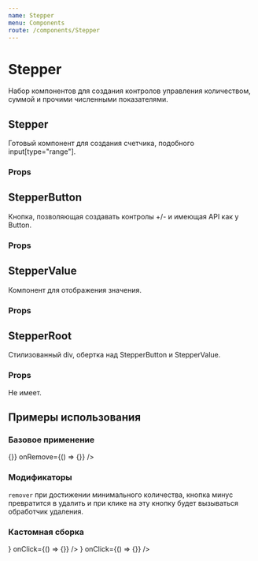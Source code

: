 ```yaml
---
name: Stepper
menu: Components
route: /components/Stepper
---
```




<ThemeSelect />

# Stepper
Набор компонентов для создания контролов управления количеством, суммой и прочими численными показателями.

## Stepper
Готовый компонент для создания счетчика, подобного input[type="range"].

### Props
<Props of={Stepper} />

## StepperButton
Кнопка, позволяющая создавать контролы +/- и имеющая API как у Button.

### Props
<Props of={StepperButton} />

## StepperValue
Компонент для отображения значения.

### Props
<Props of={StepperValue} />

## StepperRoot
Стилизованный div, обертка над StepperButton и StepperValue.

### Props
Не имеет.

## Примеры использования

### Базовое применение
<Playground>
  <ThemeBackground>
    <Stepper
      remover
      value={5}
      step={1}
      min={0}
      max={10}
      disabled={false}
      onChange={() => {}}
      onRemove={() => {}}
    />
  </ThemeBackground>
</Playground>

### Модификаторы
``remover`` при достижении минимального количества, кнопка минус превратится в удалить и при клике на эту кнопку будет вызываться обработчик удаления.

### Кастомная сборка
<Playground>
  <ThemeBackground>
    <StepperRoot>
      <StepperButton
        view="primary"
        disabled={false}
        icon={<IconMinus />}
        onClick={() => {}}
      />
      <StepperValue
        value={10}
        disabled={false}
        isWarning={false}
      />
      <StepperButton
        view="primary"
        disabled={false}
        icon={<IconPlus />}
        onClick={() => {}}
      />
    </StepperRoot>
  </ThemeBackground>
</Playground>
